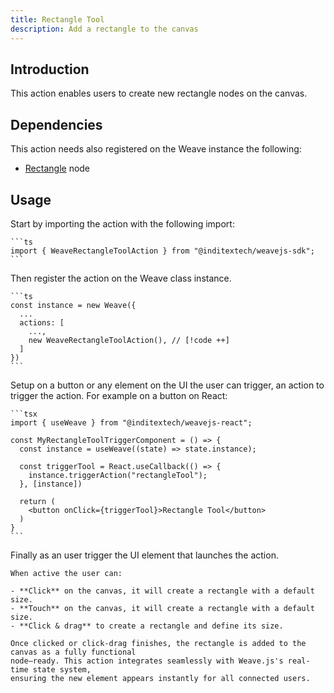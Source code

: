 ```yaml
---
title: Rectangle Tool
description: Add a rectangle to the canvas
---
```



## Introduction

This action enables users to create new rectangle nodes on the canvas.

## Dependencies

This action needs also registered on the Weave instance the following:

- [Rectangle](/docs/main/build/nodes/rectangle) node

## Usage

<Accordions>
  <Accordion title="1. Import the action" id="import-action">
    Start by importing the action with the following import:

    ```ts
    import { WeaveRectangleToolAction } from "@inditextech/weavejs-sdk";
    ```

  </Accordion>
  <Accordion title="2. Register the action" id="register-action">
    Then register the action on the Weave class instance.

    ```ts
    const instance = new Weave({
      ...
      actions: [
        ...,
        new WeaveRectangleToolAction(), // [!code ++]
      ]
    })
    ```

  </Accordion>
  <Accordion title="3. Setup the action trigger" id="setup-action-trigger">
    Setup on a button or any element on the UI the user can trigger, an action
    to trigger the action. For example on a button on React:

    ```tsx
    import { useWeave } from "@inditextech/weavejs-react";

    const MyRectangleToolTriggerComponent = () => {
      const instance = useWeave((state) => state.instance);

      const triggerTool = React.useCallback(() => {
        instance.triggerAction("rectangleTool");
      }, [instance])

      return (
        <button onClick={triggerTool}>Rectangle Tool</button>
      )
    }
    ```

  </Accordion>
  <Accordion title="4. Trigger the action" id="trigger-the-action">
    Finally as an user trigger the UI element that launches the action.

    When active the user can:

    - **Click** on the canvas, it will create a rectangle with a default size.
    - **Touch** on the canvas, it will create a rectangle with a default size.
    - **Click & drag** to create a rectangle and define its size.

    Once clicked or click-drag finishes, the rectangle is added to the canvas as a fully functional
    node—ready. This action integrates seamlessly with Weave.js's real-time state system,
    ensuring the new element appears instantly for all connected users.

  </Accordion>
</Accordions>
